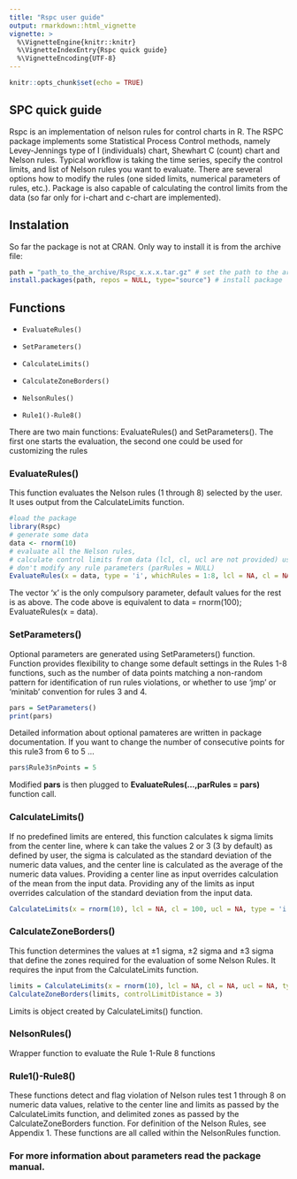 ```yaml
---
title: "Rspc user guide"
output: rmarkdown::html_vignette
vignette: >
  %\VignetteEngine{knitr::knitr}
  %\VignetteIndexEntry{Rspc quick guide}
  %\VignetteEncoding{UTF-8}
---
```



```r
knitr::opts_chunk$set(echo = TRUE)
```

## SPC quick guide

Rspc is an implementation of nelson rules for control charts in R. The RSPC package implements some Statistical Process Control methods, namely Levey-Jennings type of I (individuals) chart, Shewhart C (count) chart and Nelson rules. Typical workflow is taking the time series, specify the control limits, and list of Nelson rules you want to evaluate. There are several options how to modify the rules (one sided limits, numerical parameters of rules, etc.). Package is also capable of calculating the control limits from the data (so far only for i-chart and c-chart are implemented).


## Instalation

So far the package is not at CRAN. Only way to install it is from the archive file:

```r
path = "path_to_the_archive/Rspc_x.x.x.tar.gz" # set the path to the archive
install.packages(path, repos = NULL, type="source") # install package
```

## Functions

* `EvaluateRules()`

* `SetParameters()`

* `CalculateLimits()`

* `CalculateZoneBorders()`

* `NelsonRules()`

* `Rule1()-Rule8()`

There are two main functions: EvaluateRules() and SetParameters(). The first one starts the evaluation, the second one could be used for customizing the rules 


### EvaluateRules()

This function evaluates the Nelson rules (1 through 8) selected by the user. It uses output from the CalculateLimits function. 

```r
#load the package
library(Rspc)
# generate some data
data <- rnorm(10) 
# evaluate all the Nelson rules, 
# calculate control limits from data (lcl, cl, ucl are not provided) using formulas for i-chart, 
# don't modify any rule parameters (parRules = NULL)
EvaluateRules(x = data, type = 'i', whichRules = 1:8, lcl = NA, cl = NA, ucl = NA)
```

The vector 'x' is the only compulsory parameter, default values for the rest is as above. The code above is equivalent to data = rnorm(100); EvaluateRules(x = data).

### SetParameters()

Optional parameters are generated using SetParameters() function.
Function provides flexibility to change some default settings in the Rules 1-8 functions, such as the number of data points matching a non-random pattern for identification of run rules violations, or whether to use ‘jmp’ or ‘minitab’ convention for rules 3 and 4. 

```r
pars = SetParameters()
print(pars)
```

Detailed information about optional pamateres are written in package documentation. If you want to change the number of consecutive points for this rule3 from 6 to 5 ...


```r
pars$Rule3$nPoints = 5
```

Modified **pars** is then plugged to **EvaluateRules(…,parRules = pars)** function call.

### CalculateLimits()

If no predefined limits are entered, this function calculates k sigma limits from the center line, where k can take the values 2 or 3 (3 by default) as defined by user, the sigma is calculated as the standard deviation of the numeric data values, and the center line is calculated as the average of the numeric data values. Providing a center line as input overrides calculation of the mean from the input data. Providing any of the limits as input overrides calculation of the standard deviation from the input data.

```r
CalculateLimits(x = rnorm(10), lcl = NA, cl = 100, ucl = NA, type = 'i')
```


### CalculateZoneBorders()

This function determines the values at ±1 sigma, ±2 sigma and ±3 sigma that define the zones required for the evaluation of some Nelson Rules. It requires the input from the CalculateLimits function.

```r
limits = CalculateLimits(x = rnorm(10), lcl = NA, cl = NA, ucl = NA, type = 'i')
CalculateZoneBorders(limits, controlLimitDistance = 3)
```
Limits is object created by CalculateLimits() function.

### NelsonRules()

Wrapper function to evaluate the Rule 1-Rule 8 functions

### Rule1()-Rule8()

These functions detect and flag violation of Nelson rules test 1 through 8 on numeric data values, relative to the center line and limits as passed by the CalculateLimits function, and delimited zones as passed by the CalculateZoneBorders function.  For definition of the Nelson Rules, see Appendix 1. These functions are all called within the NelsonRules function.

### For more information about parameters read the package manual. 











